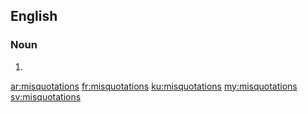 ==English==

===Noun===
{{head|en|plural}}

# {{plural of|misquotation|lang=en}}

[[ar:misquotations]]
[[fr:misquotations]]
[[ku:misquotations]]
[[my:misquotations]]
[[sv:misquotations]]